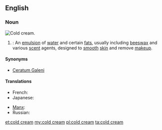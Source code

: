 ==English==
===Noun===
[[File:Cold Cream-2.jpg|thumb|right|Cold cream.]]
{{wikipedia}}
{{en-noun|head=[[cold]] [[cream]]}}
# {{pharmacy}}: An [[emulsion]] of [[water]] and certain [[fat]]s, usually including [[beeswax]] and various [[scent]] agents, designed to [[smooth]] [[skin]] and remove [[makeup]].

====Synonyms====
*[[Ceratum Galeni]]

====Translations====
{{trans-top|emulsion of water and certain fats}}
* French: {{t-|fr|cérat de Galien|m}}
* Japanese: {{t-|ja|コールドクリーム|sc=Jpan}}
{{trans-mid}}
* [[Manx]]: {{t-|gv|key feayr|m}}
* Russian: {{t-|ru|косметическое}}{{t-|ru|молочко|tr=moloćkó|n}}
{{trans-bottom}}

[[et:cold cream]]
[[my:cold cream]]
[[pl:cold cream]]
[[ta:cold cream]]